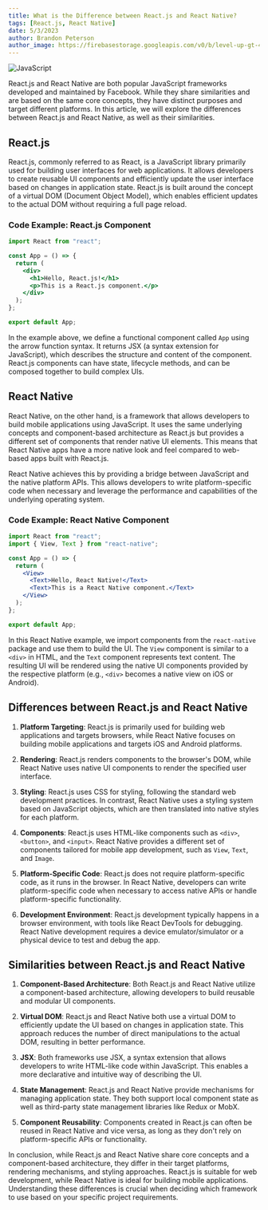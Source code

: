 ```yaml
---
title: What is the Difference between React.js and React Native?
tags: [React.js, React Native]
date: 5/3/2023
author: Brandon Peterson
author_image: https://firebasestorage.googleapis.com/v0/b/level-up-gt-479b6.appspot.com/o/Brandon.webp?alt=media&token=f7cd367f-40c0-4237-87f2-b8ec11dcf411
---
```


![JavaScript](https://firebasestorage.googleapis.com/v0/b/bitbytes-81740.appspot.com/o/React.js%20vs%20React%20Native.png?alt=media&token=4546fa61-0716-4a61-b9c7-6bd5e4be6795)

React.js and React Native are both popular JavaScript frameworks developed and maintained by Facebook. While they share similarities and are based on the same core concepts, they have distinct purposes and target different platforms. In this article, we will explore the differences between React.js and React Native, as well as their similarities.

## React.js

React.js, commonly referred to as React, is a JavaScript library primarily used for building user interfaces for web applications. It allows developers to create reusable UI components and efficiently update the user interface based on changes in application state. React.js is built around the concept of a virtual DOM (Document Object Model), which enables efficient updates to the actual DOM without requiring a full page reload.

### Code Example: React.js Component

```jsx
import React from "react";

const App = () => {
  return (
    <div>
      <h1>Hello, React.js!</h1>
      <p>This is a React.js component.</p>
    </div>
  );
};

export default App;
```

In the example above, we define a functional component called `App` using the arrow function syntax. It returns JSX (a syntax extension for JavaScript), which describes the structure and content of the component. React.js components can have state, lifecycle methods, and can be composed together to build complex UIs.

## React Native

React Native, on the other hand, is a framework that allows developers to build mobile applications using JavaScript. It uses the same underlying concepts and component-based architecture as React.js but provides a different set of components that render native UI elements. This means that React Native apps have a more native look and feel compared to web-based apps built with React.js.

React Native achieves this by providing a bridge between JavaScript and the native platform APIs. This allows developers to write platform-specific code when necessary and leverage the performance and capabilities of the underlying operating system.

### Code Example: React Native Component

```jsx
import React from "react";
import { View, Text } from "react-native";

const App = () => {
  return (
    <View>
      <Text>Hello, React Native!</Text>
      <Text>This is a React Native component.</Text>
    </View>
  );
};

export default App;
```

In this React Native example, we import components from the `react-native` package and use them to build the UI. The `View` component is similar to a `<div>` in HTML, and the `Text` component represents text content. The resulting UI will be rendered using the native UI components provided by the respective platform (e.g., `<div>` becomes a native view on iOS or Android).

## Differences between React.js and React Native

1. **Platform Targeting**: React.js is primarily used for building web applications and targets browsers, while React Native focuses on building mobile applications and targets iOS and Android platforms.

2. **Rendering**: React.js renders components to the browser's DOM, while React Native uses native UI components to render the specified user interface.

3. **Styling**: React.js uses CSS for styling, following the standard web development practices. In contrast, React Native uses a styling system based on JavaScript objects, which are then translated into native styles for each platform.

4. **Components**: React.js uses HTML-like components such as `<div>`, `<button>`, and `<input>`. React Native provides a different set of components tailored for mobile app development, such as `View`, `Text`, and `Image`.

5. **Platform-Specific Code**: React.js does not require platform-specific code, as it runs in the browser. In React Native, developers can write platform-specific code when necessary to access native APIs or handle platform-specific functionality.

6. **Development Environment**: React.js development typically happens in a browser environment, with tools like React DevTools for debugging. React Native development requires a device emulator/simulator or a physical device to test and debug the app.

## Similarities between React.js and React Native

1. **Component-Based Architecture**: Both React.js and React Native utilize a component-based architecture, allowing developers to build reusable and modular UI components.

2. **Virtual DOM**: React.js and React Native both use a virtual DOM to efficiently update the UI based on changes in application state. This approach reduces the number of direct manipulations to the actual DOM, resulting in better performance.

3. **JSX**: Both frameworks use JSX, a syntax extension that allows developers to write HTML-like code within JavaScript. This enables a more declarative and intuitive way of describing the UI.

4. **State Management**: React.js and React Native provide mechanisms for managing application state. They both support local component state as well as third-party state management libraries like Redux or MobX.

5. **Component Reusability**: Components created in React.js can often be reused in React Native and vice versa, as long as they don't rely on platform-specific APIs or functionality.

In conclusion, while React.js and React Native share core concepts and a component-based architecture, they differ in their target platforms, rendering mechanisms, and styling approaches. React.js is suitable for web development, while React Native is ideal for building mobile applications. Understanding these differences is crucial when deciding which framework to use based on your specific project requirements.
